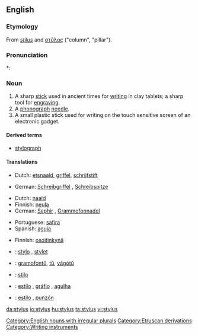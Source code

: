 ==English==

===Etymology===
From {{L.}} ''[[stilus]]'' and {{Gr.}} [[στῦλος]] ("column", "pillar").

===Pronunciation===
*: {{rhymes|aɪləs}}

===Noun===
{{wikipedia}}
{{en-noun|pl=styli|pl2=styluses}}

# A sharp [[stick]] used in ancient times for [[writing]] in clay tablets; a sharp tool for [[engraving]].
# A [[phonograph]] [[needle]].
# A small plastic stick used for writing on the touch sensitive screen of an electronic gadget.

====Derived terms====
* [[stylograph]]

====Translations====
{{trans-top|a sharp stick}}
* Dutch: [[etsnaald]], [[griffel]], [[schrijfstift]]
{{trans-mid}}
* German: [[Schreibgriffel]] {{m}}, [[Schreibspitze]] {{f}}
{{trans-bottom}}

{{trans-top|a phonograph needle}}
* Dutch: [[naald]]
* Finnish: [[neula]]
* German: [[Saphir]] {{m}}, [[Grammofonnadel]] {{f}}
{{trans-mid}}
* Portuguese: [[safira]] {{f}}
* Spanish: [[aguja]] {{f}}
{{trans-bottom}}

{{trans-top|a small plastic stick}}
* Finnish: [[osoitinkynä]]
{{trans-mid}}
{{trans-bottom}}

{{checktrans-top}}
* {{ttbc|French}}: [[stylo]] {{m}}, [[stylet]] {{m}}
* {{ttbc|Hungarian}}: [[gramofontű]], [[tű]], [[vágótű]]
* {{ttbc|Interlingua}}: [[stilo]]
{{checktrans-mid}}
* {{ttbc|Portuguese}}: [[estilo]] {{m}}, [[gráfio]] {{m}}, [[agulha]] {{f}}
* {{ttbc|Spanish}}: [[estilo]] {{m}}, [[punzón]] {{m}}
{{checktrans-bottom}}

[[Category:English nouns with irregular plurals]]
[[Category:Etruscan derivations]]
[[Category:Writing instruments]]

[[da:stylus]]
[[io:stylus]]
[[hu:stylus]]
[[ta:stylus]]
[[vi:stylus]]